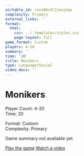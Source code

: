 ```yaml
---
airtable_id: reco9Hx5C2jeojmqx
complexity: Primary
external_links: ''
format:
  html:
    css: ../_templates/styles.css
    page-layout: full
game_format: Custom
players: 4-20
summary: ''
time: '20'
title: Monikers
type: Language/Social
video_docs: ''
---
```


# Monikers

:::{.game-info-box}
:::{.game-stats}
:::{.left-stats}
Player Count: 4-20  
Time: 20
:::
:::{.right-stats}
Format: Custom  
Complexity: Primary
:::
:::
:::

Game summary not available yet.

:::{.game-actions}
<a href="#" class="btn btn-play"><i class="fa fa-gamepad"></i> Play the game</a>
<a href="#" class="btn btn-watch"><i class="fa fa-video"></i> Watch a video</a>
:::
